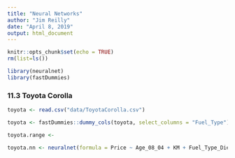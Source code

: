 ```yaml
---
title: "Neural Networks"
author: "Jim Reilly"
date: "April 8, 2019"
output: html_document
---
```


```r
knitr::opts_chunk$set(echo = TRUE)
rm(list=ls())
```

```r
library(neuralnet)
library(fastDummies)

```

### 11.3 Toyota Corolla

```r
toyota <- read.csv("data/ToyotaCorolla.csv")

toyota <- fastDummies::dummy_cols(toyota, select_columns = "Fuel_Type")

toyota.range <-

toyota.nn <- neuralnet(formula = Price ~ Age_08_04 + KM + Fuel_Type_Diesel + Fuel_Type_Petrol + Fuel_Type_CNG + HP + Automatic + Doors + Quarterly_Tax + Mfr_Guarantee + Guarantee_Period + Airco + Automatic_airco + CD_Player + Powered_Windows + Sport_Model + Tow_Bar, data = toyota, hidden = 2, linear.output = T)
```

